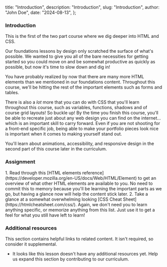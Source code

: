   title: "Introduction",
  description: "Introduction",
  slug: "Introduction",
  author: "John Doe",
  date: "2024-08-13",
};

### Introduction

This is the first of the two part course where we dig deeper into HTML and CSS.

Our foundations lessons by design only scratched the surface of what's possible. We wanted to give you all of the bare necessities for getting started so you could move on and be somewhat productive as quickly as possible, but now it's time to slow down and dig in!

You have probably realized by now that there are many more HTML elements than we mentioned in our foundations content. Throughout this course, we'll be hitting the rest of the important elements such as forms and tables.

There is also a _lot_ more that you can do with CSS that you'll learn throughout this course, such as variables, functions, shadows and of course grid layouts! So buckle up! By the time you finish this course, you'll be able to recreate just about any web design you can find on the internet... which is an important skill to carry forward. Even if you are not shooting for a front-end specific job, being able to make your portfolio pieces look nice is important when it comes to making yourself stand out.

You'll learn about animations, accessibility, and responsive design in the second part of this course later in the curriculum.

### Assignment

<div class="lesson-content__panel" markdown="1">
1. Read through this [HTML elements reference](https://developer.mozilla.org/en-US/docs/Web/HTML/Element) to get an overview of what other HTML elements are available to you. No need to commit this to memory because you'll be learning the important parts as we go, but having a glance now will help the content stick later.
2. Take a glance at a somewhat overwhelming looking [CSS Cheat Sheet](https://htmlcheatsheet.com/css/).  Again, we don't need you to learn anything specific, or memorize anything from this list. Just use it to get a feel for what you still have left to learn!
</div>

### Additional resources

This section contains helpful links to related content. It isn't required, so consider it supplemental.

- It looks like this lesson doesn't have any additional resources yet. Help us expand this section by contributing to our curriculum.

